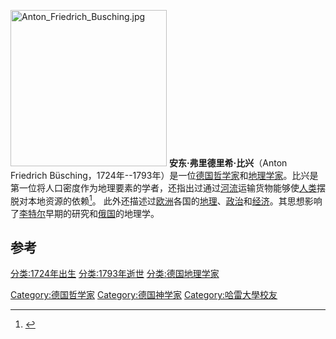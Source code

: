 {{expand|time=2010-03-31T09:51:19+00:00}}
[[Image:Anton_Friedrich_Busching.jpg|250px]]
'''安东·弗里德里希·比兴'''（Anton Friedrich Büsching，1724年--1793年）是一位[[德国|德国]][[哲学家|哲学家]]和[[地理学家|地理学家]]。比兴是第一位将人口密度作为地理要素的学者，还指出过通过[[河流|河流]]运输货物能够使[[人类|人类]]摆脱对本地资源的依赖<ref>{{cite book zh |author=[美]杰弗里·马丁 |title=所有可能的世界 地理学思想史 |format=M |edition=4 |location=上海 |publisher=上海世纪出版集团 |date=2008 |pages=133 |id= ISBN 978-7-208-07813-0}}</ref>。
此外还描述过[[欧洲|欧洲]]各国的[[地理|地理]]、[[政治|政治]]和[[经济|经济]]。其思想影响了[[李特尔|李特尔]]早期的研究和[[俄国|俄国]]的地理学。
==参考==
<references />

{{Authority control}}
{{Germany-scientist-stub}}

{{DEFAULTSORT: Büsching, Anton}}
[[分类:1724年出生|分类:1724年出生]]
[[分类:1793年逝世|分类:1793年逝世]]
[[分类:德国地理学家|分类:德国地理学家]]
[[Category:德国哲学家|Category:德国哲学家]]
[[Category:德国神学家|Category:德国神学家]]
[[Category:哈雷大學校友|Category:哈雷大學校友]]